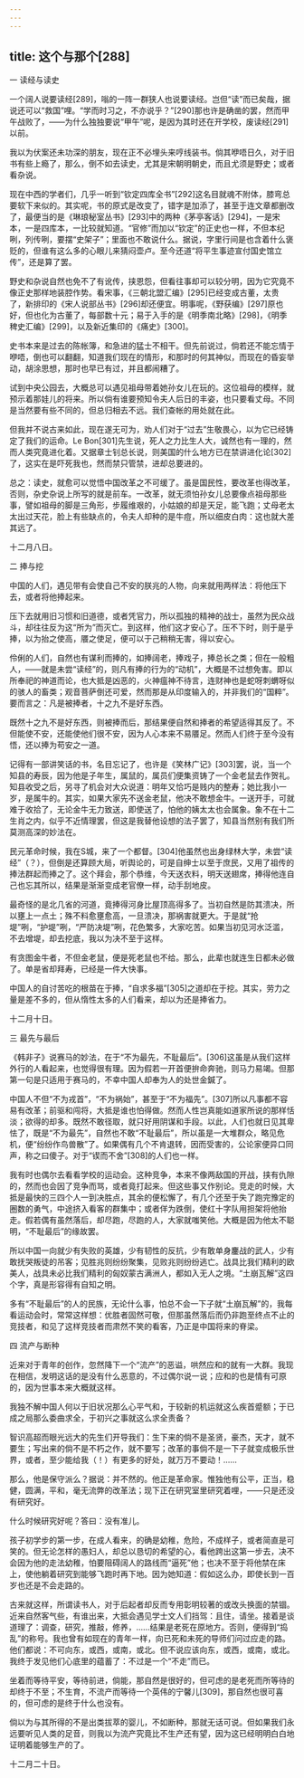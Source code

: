 ```yaml
---
---
---
```

title: 这个与那个[288]
---




一 读经与读史

一个阔人说要读经[289]，嗡的一阵一群狭人也说要读经。岂但“读”而已矣哉，据说还可以“救国”哩。“学而时习之，不亦说乎？”[290]那也许是确凿的罢，然而甲午战败了，——为什么独独要说“甲午”呢，是因为其时还在开学校，废读经[291]以前。

我以为伏案还未功深的朋友，现在正不必埋头来哼线装书。倘其咿唔日久，对于旧书有些上瘾了，那么，倒不如去读史，尤其是宋朝明朝史，而且尤须是野史；或者看杂说。

现在中西的学者们，几乎一听到“钦定四库全书”[292]这名目就魂不附体，膝弯总要软下来似的。其实呢，书的原式是改变了，错字是加添了，甚至于连文章都删改了，最便当的是《琳琅秘室丛书》[293]中的两种《茅亭客话》[294]，一是宋本，一是四库本，一比较就知道。“官修”而加以“钦定”的正史也一样，不但本纪咧，列传咧，要摆“史架子”；里面也不敢说什么。据说，字里行间是也含着什么褒贬的，但谁有这么多的心眼儿来猜闷壶卢。至今还道“将平生事迹宣付国史馆立传”，还是算了罢。

野史和杂说自然也免不了有讹传，挟恩怨，但看往事却可以较分明，因为它究竟不像正史那样地装腔作势。看宋事，《三朝北盟汇编》[295]已经变成古董，太贵了，新排印的《宋人说部丛书》[296]却还便宜。明事呢，《野获编》[297]原也好，但也化为古董了，每部数十元；易于入手的是《明季南北略》[298]，《明季稗史汇编》[299]，以及新近集印的《痛史》[300]。

史书本来是过去的陈帐簿，和急进的猛士不相干。但先前说过，倘若还不能忘情于咿唔，倒也可以翻翻，知道我们现在的情形，和那时的何其神似，而现在的昏妄举动，胡涂思想，那时也早已有过，并且都闹糟了。

试到中央公园去，大概总可以遇见祖母带着她孙女儿在玩的。这位祖母的模样，就预示着那娃儿的将来。所以倘有谁要预知令夫人后日的丰姿，也只要看丈母。不同是当然要有些不同的，但总归相去不远。我们查帐的用处就在此。

但我并不说古来如此，现在遂无可为，劝人们对于“过去”生敬畏心，以为它已经铸定了我们的运命。Le Bon[301]先生说，死人之力比生人大，诚然也有一理的，然而人类究竟进化着。又据章士钊总长说，则美国的什么地方已在禁讲进化论[302]了，这实在是吓死我也，然而禁只管禁，进却总要进的。

总之：读史，就愈可以觉悟中国改革之不可缓了。虽是国民性，要改革也得改革，否则，杂史杂说上所写的就是前车。一改革，就无须怕孙女儿总要像点祖母那些事，譬如祖母的脚是三角形，步履维艰的，小姑娘的却是天足，能飞跑；丈母老太太出过天花，脸上有些缺点的，令夫人却种的是牛痘，所以细皮白肉：这也就大差其远了。

十二月八日。

二 捧与挖

中国的人们，遇见带有会使自己不安的朕兆的人物，向来就用两样法：将他压下去，或者将他捧起来。

压下去就用旧习惯和旧道德，或者凭官力，所以孤独的精神的战士，虽然为民众战斗，却往往反为这“所为”而灭亡。到这样，他们这才安心了。压不下时，则于是乎捧，以为抬之使高，餍之使足，便可以于己稍稍无害，得以安心。

伶俐的人们，自然也有谋利而捧的，如捧阔老，捧戏子，捧总长之类；但在一般粗人，——就是未尝“读经”的，则凡有捧的行为的“动机”，大概是不过想免害。即以所奉祀的神道而论，也大抵是凶恶的，火神瘟神不待言，连财神也是蛇呀刺蝟呀似的骇人的畜类；观音菩萨倒还可爱，然而那是从印度输入的，并非我们的“国粹”。要而言之：凡是被捧者，十之九不是好东西。

既然十之九不是好东西，则被捧而后，那结果便自然和捧者的希望适得其反了。不但能使不安，还能使他们很不安，因为人心本来不易餍足。然而人们终于至今没有悟，还以捧为苟安之一道。

记得有一部讲笑话的书，名目忘记了，也许是《笑林广记》[303]罢，说，当一个知县的寿辰，因为他是子年生，属鼠的，属员们便集资铸了一个金老鼠去作贺礼。知县收受之后，另寻了机会对大众说道：明年又恰巧是贱内的整寿；她比我小一岁，是属牛的。其实，如果大家先不送金老鼠，他决不敢想金牛。一送开手，可就难于收拾了，无论金牛无力致送，即使送了，怕他的姨太太也会属象。象不在十二生肖之内，似乎不近情理罢，但这是我替他设想的法子罢了，知县当然别有我们所莫测高深的妙法在。

民元革命时候，我在S城，来了一个都督。[304]他虽然也出身绿林大学，未尝“读经”（？），但倒是还算顾大局，听舆论的，可是自绅士以至于庶民，又用了祖传的捧法群起而捧之了。这个拜会，那个恭维，今天送衣料，明天送翅席，捧得他连自己也忘其所以，结果是渐渐变成老官僚一样，动手刮地皮。

最奇怪的是北几省的河道，竟捧得河身比屋顶高得多了。当初自然是防其溃决，所以壅上一点土；殊不料愈壅愈高，一旦溃决，那祸害就更大。于是就“抢堤”咧，“护堤”咧，“严防决堤”咧，花色繁多，大家吃苦。如果当初见河水泛滥，不去增堤，却去挖底，我以为决不至于这样。

有贪图金牛者，不但金老鼠，便是死老鼠也不给。那么，此辈也就连生日都未必做了。单是省却拜寿，已经是一件大快事。

中国人的自讨苦吃的根苗在于捧，“自求多福”[305]之道却在于挖。其实，劳力之量是差不多的，但从惰性太多的人们看来，却以为还是捧省力。

十二月十日。

三 最先与最后

《韩非子》说赛马的妙法，在于“不为最先，不耻最后”。[306]这虽是从我们这样外行的人看起来，也觉得很有理。因为假若一开首便拚命奔驰，则马力易竭。但那第一句是只适用于赛马的，不幸中国人却奉为人的处世金鍼了。

中国人不但“不为戎首”，“不为祸始”，甚至于“不为福先”。[307]所以凡事都不容易有改革；前驱和闯将，大抵是谁也怕得做。然而人性岂真能如道家所说的那样恬淡；欲得的却多。既然不敢径取，就只好用阴谋和手段。以此，人们也就日见其卑怯了，既是“不为最先”，自然也不敢“不耻最后”，所以虽是一大堆群众，略见危机，便“纷纷作鸟兽散”了。如果偶有几个不肯退转，因而受害的，公论家便异口同声，称之曰傻子。对于“锲而不舍”[308]的人们也一样。

我有时也偶尔去看看学校的运动会。这种竞争，本来不像两敌国的开战，挟有仇隙的，然而也会因了竞争而骂，或者竟打起来。但这些事又作别论。竞走的时候，大抵是最快的三四个人一到决胜点，其余的便松懈了，有几个还至于失了跑完豫定的圈数的勇气，中途挤入看客的群集中；或者佯为跌倒，使红十字队用担架将他抬走。假若偶有虽然落后，却尽跑，尽跑的人，大家就嗤笑他。大概是因为他太不聪明，“不耻最后”的缘故罢。

所以中国一向就少有失败的英雄，少有韧性的反抗，少有敢单身鏖战的武人，少有敢抚哭叛徒的吊客；见胜兆则纷纷聚集，见败兆则纷纷逃亡。战具比我们精利的欧美人，战具未必比我们精利的匈奴蒙古满洲人，都如入无人之境。“土崩瓦解”这四个字，真是形容得有自知之明。

多有“不耻最后”的人的民族，无论什么事，怕总不会一下子就“土崩瓦解”的，我每看运动会时，常常这样想：优胜者固然可敬，但那虽然落后而仍非跑至终点不止的竞技者，和见了这样竞技者而肃然不笑的看客，乃正是中国将来的脊梁。

四 流产与断种

近来对于青年的创作，忽然降下一个“流产”的恶谥，哄然应和的就有一大群。我现在相信，发明这话的是没有什么恶意的，不过偶尔说一说；应和的也是情有可原的，因为世事本来大概就这样。

我独不解中国人何以于旧状况那么心平气和，于较新的机运就这么疾首蹙额；于已成之局那么委曲求全，于初兴之事就这么求全责备？

智识高超而眼光远大的先生们开导我们：生下来的倘不是圣贤，豪杰，天才，就不要生；写出来的倘不是不朽之作，就不要写；改革的事倘不是一下子就变成极乐世界，或者，至少能给我（！）有更多的好处，就万万不要动！……

那么，他是保守派么？据说：并不然的。他正是革命家。惟独他有公平，正当，稳健，圆满，平和，毫无流弊的改革法；现下正在研究室里研究着哩，——只是还没有研究好。

什么时候研究好呢？答曰：没有准儿。

孩子初学步的第一步，在成人看来，的确是幼稚，危险，不成样子，或者简直是可笑的。但无论怎样的愚妇人，却总以恳切的希望的心，看他跨出这第一步去，决不会因为他的走法幼稚，怕要阻碍阔人的路线而“逼死”他；也决不至于将他禁在床上，使他躺着研究到能够飞跑时再下地。因为她知道：假如这么办，即使长到一百岁也还是不会走路的。

古来就这样，所谓读书人，对于后起者却反而专用彰明较著的或改头换面的禁锢。近来自然客气些，有谁出来，大抵会遇见学士文人们挡驾：且住，请坐。接着是谈道理了：调查，研究，推敲，修养，……结果是老死在原地方。否则，便得到“捣乱”的称号。我也曾有如现在的青年一样，向已死和未死的导师们问过应走的路。他们都说：不可向东，或西，或南，或北。但不说应该向东，或西，或南，或北。我终于发见他们心底里的蕴蓄了：不过是一个“不走”而已。

坐着而等待平安，等待前进，倘能，那自然是很好的，但可虑的是老死而所等待的却终于不至；不生育，不流产而等待一个英伟的宁馨儿[309]，那自然也很可喜的，但可虑的是终于什么也没有。

倘以为与其所得的不是出类拔萃的婴儿，不如断种，那就无话可说。但如果我们永远要听见人类的足音，则我以为流产究竟比不生产还有望，因为这已经明明白白地证明着能够生产的了。

十二月二十日。